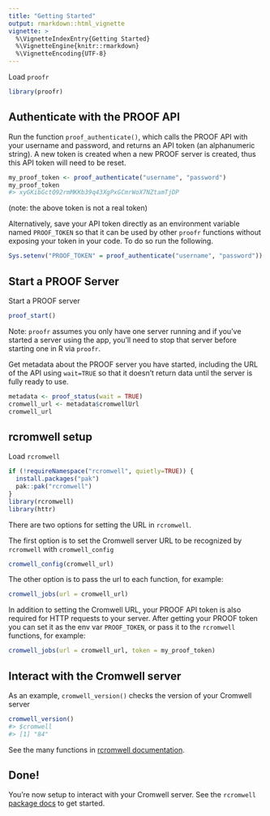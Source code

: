 ```yaml
---
title: "Getting Started"
output: rmarkdown::html_vignette
vignette: >
  %\VignetteIndexEntry{Getting Started}
  %\VignetteEngine{knitr::rmarkdown}
  %\VignetteEncoding{UTF-8}
---
```




Load `proofr`


```r
library(proofr)
```

## Authenticate with the PROOF API

Run the function `proof_authenticate()`, which calls the PROOF API with your username and password, and returns an API token (an alphanumeric string). A new token is created when a new PROOF server is created, thus this API token will need to be reset.  


```r
my_proof_token <- proof_authenticate("username", "password")
my_proof_token
#> xyGKibGctQ92rmMKKb39q43XgPxGCmrWoX7NZtamTjDP
```

(note: the above token is not a real token)

Alternatively, save your API token directly as an environment variable named `PROOF_TOKEN` so that it can be used by other `proofr` functions without exposing your token in your code.  To do so run the following. 

```r
Sys.setenv("PROOF_TOKEN" = proof_authenticate("username", "password"))
```


## Start a PROOF Server

Start a PROOF server


```r
proof_start()
```
Note: `proofr` assumes you only have one server running and if you've started a server using the app, you'll need to stop that server before starting one in R via `proofr`. 


Get metadata about the PROOF server you have started, including the URL of the API using `wait=TRUE` so that it doesn't return data until the server is fully ready to use.  


```r
metadata <- proof_status(wait = TRUE)
cromwell_url <- metadata$cromwellUrl
cromwell_url
```




## rcromwell setup

Load  `rcromwell`


```r
if (!requireNamespace("rcromwell", quietly=TRUE)) {
  install.packages("pak")
  pak::pak("rcromwell")
}
library(rcromwell)
library(httr)
```

There are two options for setting the URL in `rcromwell`.

The first option is to set the Cromwell server URL to be recognized by `rcromwell` with `cromwell_config`


```r
cromwell_config(cromwell_url)
```

The other option is to pass the url to each function, for example:


```r
cromwell_jobs(url = cromwell_url)
```

In addition to setting the Cromwell URL, your PROOF API token is also required for HTTP requests to your server. After getting your PROOF token you can set it as the env var `PROOF_TOKEN`, or pass it to the `rcromwell` functions, for example:


```r
cromwell_jobs(url = cromwell_url, token = my_proof_token)
```


## Interact with the Cromwell server

As an example, `cromwell_version()` checks the version of your Cromwell server


```r
cromwell_version()
#> $cromwell
#> [1] "84"
```

See the many functions in [rcromwell documentation](https://getwilds.org/rcromwell/reference/).

## Done!

You're now setup to interact with your Cromwell server. See the `rcromwell` [package docs](https://getwilds.org/rcromwell/) to get started.
